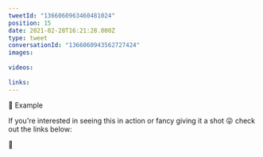 ```yaml
---
tweetId: "1366060963460481024"
position: 15
date: 2021-02-28T16:21:28.000Z
type: tweet
conversationId: "1366060943562727424"
images:
  
videos:
  
links:
---
```

🔗 Example

If you're interested in seeing this in action or fancy giving it a shot 😜 check out the links below:

🔗
